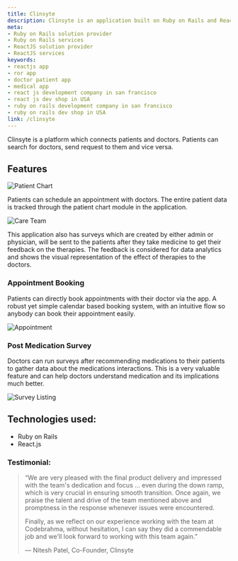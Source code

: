 ```yaml
---
title: Clinsyte
description: Clinsyte is an application built on Ruby on Rails and ReactJS. A complete health management platform for patients, this app has a ton useful features. Checkout how Codebrahma built Clinsyte.
meta:
- Ruby on Rails solution provider
- Ruby on Rails services
- ReactJS solution provider
- ReactJS services
keywords:
- reactjs app
- ror app
- doctor patient app
- medical app
- react js development company in san francisco
- react js dev shop in USA
- ruby on rails development company in san francisco
- ruby on rails dev shop in USA
link: /clinsyte
---
```


Clinsyte is a platform which connects patients and doctors. Patients can search for doctors, send request to them and vice versa.

## Features

![Patient Chart](./images/patient-chart.png)

Patients can schedule an appointment with doctors. The entire patient data is tracked through the patient chart module in the application.

![Care Team](./images/careteam.png)

This application also has surveys which are created by either admin or physician, will be sent to the patients after they take medicine to get their feedback on the therapies. The feedback is considered for data analytics and shows the visual representation of the effect of therapies to the doctors.

### Appointment Booking

Patients can directly book appointments with their doctor via the app. A robust yet simple calendar based booking system, with an intuitive flow so anybody can book their appointment easily.

![Appointment](./images/appointment.png)


### Post Medication Survey

Doctors can run surveys after recommending medications to their patients to gather data about the medications interactions. This is a very valuable feature and can help doctors understand medication and its implications much better.

![Survey Listing](./images/survey-listing-and-filtering.png)

## Technologies used:

- Ruby on Rails
- React.js

### Testimonial:

> “We are very pleased with the final product delivery and impressed with the team's dedication and focus ... even during the down ramp, which is very crucial in ensuring smooth transition. Once again, we praise the talent and drive of the team mentioned above and promptness in the response whenever issues were encountered.
>
> Finally, as we reflect on our experience working with the team at Codebrahma, without hesitation, I can say they did a commendable job and we'll look forward to working with this team again.”
>
> — Nitesh Patel, Co-Founder, Clinsyte
>